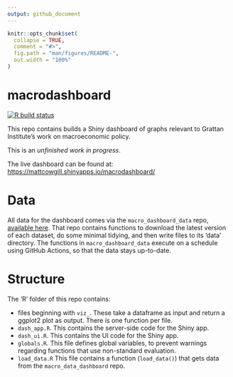 ```yaml
---
output: github_document
---
```


<!-- README.md is generated from README.Rmd. Please edit that file -->

```r
knitr::opts_chunk$set(
  collapse = TRUE,
  comment = "#>",
  fig.path = "man/figures/README-",
  out.width = "100%"
)
```

# macrodashboard

<!-- badges: start -->
[![R build status](https://github.com/mattcowgill/macrodashboard/workflows/R-CMD-check/badge.svg)](https://github.com/mattcowgill/macrodashboard/actions)
<!-- badges: end -->

This repo contains builds a Shiny dashboard of graphs relevant to Grattan Institute's
work on macroeconomic policy.

This is an *unfinished work in progress*.

The live dashboard can be found at: [https://mattcowgill.shinyapps.io/macrodashboard/](https://mattcowgill.shinyapps.io/macrodashboard/)

# Data

All data for the dashboard comes via the `macro_dashboard_data` repo, [available here](https://github.com/MattCowgill/macro_dashboard_data/). That repo contains
functions to download the latest version of each dataset, do some minimal tidying,
and then write files to its 'data' directory. The functions in `macro_dashboard_data`
execute on a schedule using GitHub Actions, so that the data stays up-to-date.

# Structure

The 'R' folder of this repo contains:

 - files beginning with `viz_`. These take a dataframe as input and return a ggplot2
 plot as output. There is one function per file.
 - `dash_app.R`. This contains the server-side code for the Shiny app.
 - `dash_ui.R`. This contains the UI code for the Shiny app.
 - `globals.R`. This file defines global variables, to prevent warnings regarding
 functions that use non-standard evaluation.
 - `load_data.R` This file contains a function (`load_data()`) that gets data
 from the `macro_data_dashboard` repo.
 
 
